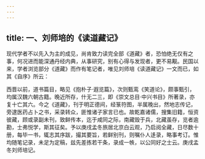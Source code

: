 ```yaml
---
---
---
```

title: 一、刘师培的《读道藏记》
---




现代学者不以先入为主的成见，尚肯致力读完全部《道藏》者，恐怕绝无仅有之事，何况进而能深通丹经内典，从事研究，别有心得与发现者，更不易觏。民国以来，学者浏览部分《道藏》而作有笔记者，唯见刘师培《读道藏记》一文而已，如其《自序》所云：

西晋以前，道书篇目，略见《抱朴子·遐览篇》，次则甄鸾《笑道论》，颇事甄引，均属汉魏六朝古籍。晚近所存，什无二三，即《崇文总目·中兴书目》所著录，亦复十亡其六。今之《道藏》，刊于明正德间，经箓符图，半属晚出，然地志传记，旁逮医药占卜之书，采录转众，匪惟诸子家言已也。故乾嘉诸儒，搜集旧籍，恒资彼藏，顾或录副未刊，致鲜传本，迄于咸同之际，南藏毁于兵，北藏虽存，览者逾勘，士弗悦学，斯其征矣。予以庚戌孟冬旅居北京白云观，乃启阅全藏，日尽数十册，每毕一书，辄志其序跋，撮其要旨，若鲜别刊，则嘱仆人迻录，略事考订。惟均随笔记录，未足为定稿，兹先差拣若干条，录成一帙，以公同好之士云。庚戌孟冬刘师培记。